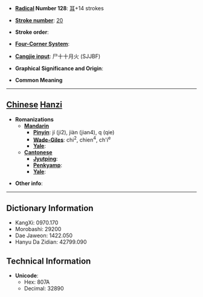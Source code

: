 * '''[[Wiktionary:Chinese radical index| Radical]] Number 128''': [[Wiktionary:Chinese radical index 耳|耳]]+14 strokes

* '''[[Wiktionary:Chinese total strokes index|Stroke number]]''': [[Wiktionary:Chinese total strokes index 20|20]]

* '''Stroke order''': 

* '''[[Wiktionary:Chinese four corner index|Four-Corner System]]''': 

* '''[[Wiktionary:Chinese Cangjie index|Cangjie input]]''': 尸十十月火 (SJJBF)

* '''Graphical Significance and Origin''': 

* '''Common Meaning'''

----

== [[Chinese]] [[Hanzi]] ==

* '''Romanizations'''
** '''[[Mandarin]]'''
*** '''[[Pinyin]]''': jí (ji2), jiàn (jian4), q (qie)
*** '''[[Wade-Giles]]''': chi<sup>2</sup>, chien<sup>4</sup>, ch'i<sup>e</sup>
*** '''[[Yale]]''': 
** '''[[Cantonese]]'''
*** '''[[Jyutping]]''':
*** '''[[Penkyamp]]''': 
*** '''[[Yale]]''': 

* '''Other info''': 

----

== Dictionary Information ==

* KangXi: 0970.170
* Morobashi: 29200
* Dae Jaweon: 1422.050
* Hanyu Da Zidian: 42799.090

== Technical Information ==

* '''Unicode''':
** Hex: 807A
** Decimal: 32890